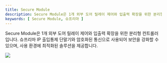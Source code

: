 ```yaml
---
title: Secure Module
description: Secure Module은 1개 외부 도어 릴레이 제어와 입출력 확장을 위한 분리형 컨트롤러입니다. 슈프리마 IP 출입통제 단말기와 암호화된 통신으로 사용되어 보안을 강화할 수 있으며, 사용 환경에 최적화된 솔루션을 제공합니다.
keywords: [ Secure Module, 슈프리마 ]
---
```


Secure Module은 1개 외부 도어 릴레이 제어와 입출력 확장을 위한 분리형 컨트롤러입니다. 슈프리마 IP 출입통제 단말기와 암호화된 통신으로 사용되어 보안을 강화할 수 있으며, 사용 환경에 최적화된 솔루션을 제공합니다.

<Image src='/img/device/securemodule-main.png' className='none' alone />

<Overview />